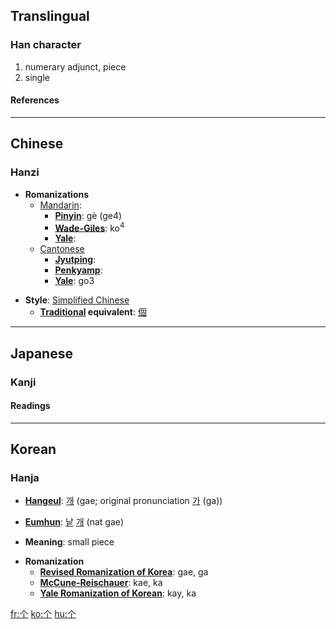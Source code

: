 {{see|個|箇}}<!-- may be replaced by zh-forms -->

==Translingual==
===Han character===
{{Han char|rad=丨|as=02|sn=3|four=|canj=人中 (OL)}}
# numerary adjunct, piece
# single
====References====
{{Han ref|kx=0078.230|dkj=00070|dj=0158.030|hdz=10103.010|uh=4E2A|ud=20010}}

----
==Chinese==
===Hanzi===


* '''Romanizations'''
** [[Mandarin]]:
*** '''[[Pinyin]]''': gè (ge4)
*** '''[[Wade-Giles]]''': ko<sup>4</sup>
*** '''[[Yale]]''': 
**[[Cantonese]]
***'''[[Jyutping]]''':
***'''[[Penkyamp]]''': 
***'''[[Yale]]''': go3

* '''Style''': [[Simplified Chinese]] 
** '''[[Traditional Chinese|Traditional]] equivalent''': [[個]]


----
==Japanese==
===Kanji===


{{ja-kanji|grade=|rs=丨02}}
====Readings====
{{ja-readings|on=[[か]] (ka), [[こ]] (ko)|kun=[[こ]] (ko), [[ひ]] (hi)}}


----
==Korean==
===Hanja===

{{see|個}}<!-- may be replaced by zh-forms -->

{{see|箇}}<!-- may be replaced by zh-forms -->

* '''[[Hangeul]]''': [[개]] (gae; original pronunciation [[가]] (ga))

* '''[[Eumhun]]''': [[낱]] [[개]] (nat gae)

* '''Meaning''': small piece

* '''Romanization'''
** '''[[Revised Romanization of Korea]]''': gae, ga
** '''[[McCune-Reischauer]]''': kae, ka
** '''[[Yale Romanization of Korean]]''': kay, ka


[[fr:个]]
[[ko:个]]
[[hu:个]]
